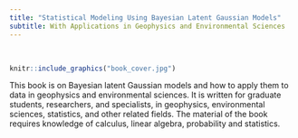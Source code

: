 ```yaml
---
title: "Statistical Modeling Using Bayesian Latent Gaussian Models"
subtitle: With Applications in Geophysics and Environmental Sciences
---
```

<br>
```r
knitr::include_graphics("book_cover.jpg")
```
This book is on Bayesian latent Gaussian models and how to apply them to data in geophysics and environmental sciences. It is written for graduate students, researchers, and specialists, in geophysics, environmental sciences, statistics, and other related fields. The material of the book requires knowledge of calculus, linear algebra, probability and statistics.